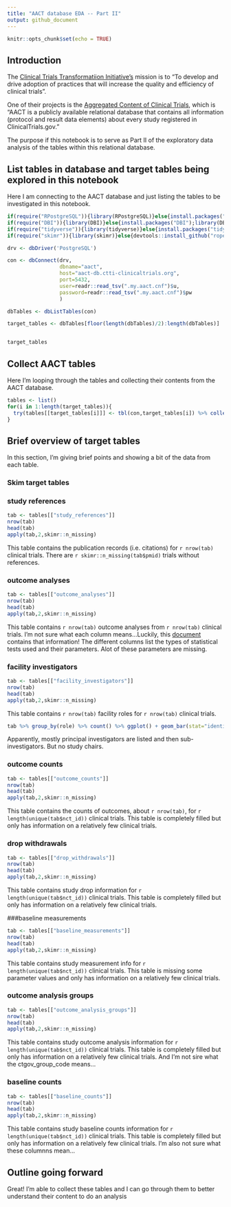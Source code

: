 ```yaml
---
title: "AACT database EDA -- Part II"
output: github_document
---
```


```r
knitr::opts_chunk$set(echo = TRUE)
```

## Introduction

The [Clinical Trials Transformatiion Initiative's](https://www.ctti-clinicaltrials.org/who-we-are/strategic-plan) mission is to "To develop and drive adoption of practices that will increase the quality and efficiency of clinical trials".

One of their projects is the [Aggregated Content of Clinical Trials](https://aact.ctti-clinicaltrials.org/), which is "AACT is a publicly available relational database that contains all information (protocol and result data elements) about every study registered in ClinicalTrials.gov."

The purpose if this notebook is to serve as Part II of the exploratory data analysis of the tables within this relational database. 

## List tables in database and target tables being explored in this notebook

Here I am connecting to the AACT database and just listing the tables to be investigated in this notebook.

```r

if(require("RPostgreSQL")){library(RPostgreSQL)}else{install.packages("RPostgreSQL");library(RPostgreSQL)}
if(require("DBI")){library(DBI)}else{install.packages("DBI");library(DBI)}
if(require("tidyverse")){library(tidyverse)}else{install.packages("tidyverse");library(tidyverse)}
if(require("skimr")){library(skimr)}else{devtools::install_github("ropenscilabs/skimr");library(skimr)}

drv <- dbDriver('PostgreSQL')

con <- dbConnect(drv, 
                 dbname="aact",
                 host="aact-db.ctti-clinicaltrials.org", 
                 port=5432,
                 user=readr::read_tsv(".my.aact.cnf")$u, 
                 password=readr::read_tsv(".my.aact.cnf")$pw
                 )

dbTables <- dbListTables(con)

target_tables <- dbTables[floor(length(dbTables)/2):length(dbTables)]


target_tables

```

## Collect AACT tables

Here I'm looping through the tables and collecting their contents from the AACT database.

```r

tables <- list()
for(i in 1:length(target_tables)){
  try(tables[[target_tables[i]]] <- tbl(con,target_tables[i]) %>% collect())
}

```

## Brief overview of target tables

In this section, I'm giving brief points and showing a bit of the data from each table. 

### Skim target tables

### study references

```r
tab <- tables[["study_references"]]
nrow(tab)
head(tab)
apply(tab,2,skimr::n_missing)
```

This table contains the publication records (i.e. citations) for `r nrow(tab)` clinical trials. There are `r skimr::n_missing(tab$pmid)` trials without references.

### outcome analyses

```r
tab <- tables[["outcome_analyses"]]
nrow(tab)
head(tab)
apply(tab,2,skimr::n_missing)
```

This table contains `r nrow(tab)` outcome analyses from `r nrow(tab)` clinical trials. I'm not sure what each column means...Luckily, this [document](ClinicalTrials.gov Results Data Element...terventional and Observational Studies) contains that information! The different columns list the types of statistical tests used and their parameters. Alot of these parameters are missing.

### facility investigators

```r
tab <- tables[["facility_investigators"]]
nrow(tab)
head(tab)
apply(tab,2,skimr::n_missing)
```

This table contains `r nrow(tab)` facility roles for `r nrow(tab)` clinical trials. 

```r
tab %>% group_by(role) %>% count() %>% ggplot() + geom_bar(stat="identity",aes(role,n,fill=role)) + coord_flip()
```

Apparently, mostly principal investigators are listed and then sub-investigators. But no study chairs. 

### outcome counts

```r
tab <- tables[["outcome_counts"]]
nrow(tab)
head(tab)
apply(tab,2,skimr::n_missing)
```

This table contains the counts of outcomes, about `r nrow(tab)`, for `r length(unique(tab$nct_id))` clinical trials. This table is completely filled but only has information on a relatively few clinical trials.

### drop withdrawals

```r
tab <- tables[["drop_withdrawals"]]
nrow(tab)
head(tab)
apply(tab,2,skimr::n_missing)
```

This table contains study drop information for `r length(unique(tab$nct_id))` clinical trials. This table is completely filled but only has information on a relatively few clinical trials.

###baseline measurements

```r
tab <- tables[["baseline_measurements"]]
nrow(tab)
head(tab)
apply(tab,2,skimr::n_missing)
```

This table contains study measurement info for `r length(unique(tab$nct_id))` clinical trials. This table is missing some parameter values and only has information on a relatively few clinical trials.

### outcome analysis groups

```r
tab <- tables[["outcome_analysis_groups"]]
nrow(tab)
head(tab)
apply(tab,2,skimr::n_missing)
```

This table contains study outcome analysis information for `r length(unique(tab$nct_id))` clinical trials. This table is completely filled but only has information on a relatively few clinical trials. And I'm not sire what the ctgov_group_code means...

### baseline counts

```r
tab <- tables[["baseline_counts"]]
nrow(tab)
head(tab)
apply(tab,2,skimr::n_missing)
```

This table contains study baseline counts information for `r length(unique(tab$nct_id))` clinical trials. This table is completely filled but only has information on a relatively few clinical trials. I'm also not sure what these columnns mean...

## Outline going forward

Great! I'm able to collect these tables and I can go through them to better understand their content to do an analysis

